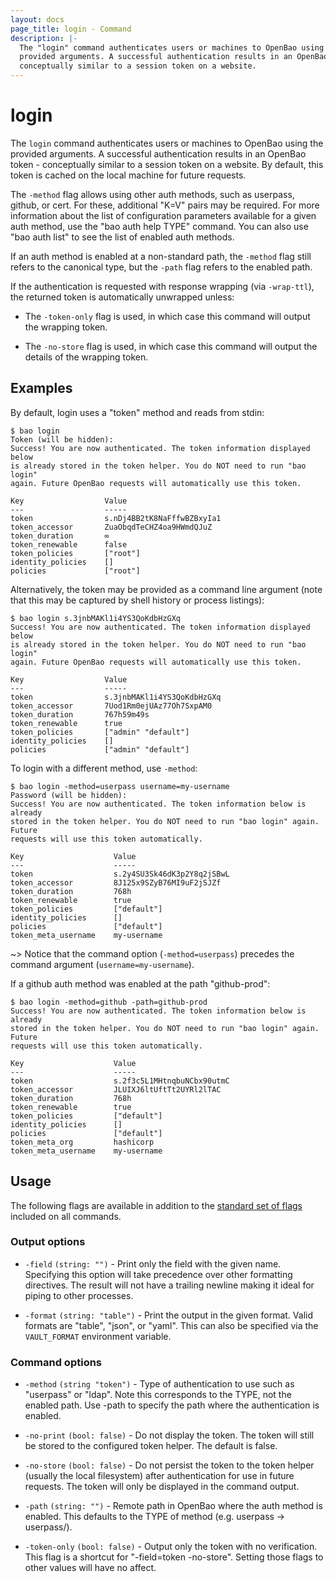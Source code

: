```yaml
---
layout: docs
page_title: login - Command
description: |-
  The "login" command authenticates users or machines to OpenBao using the
  provided arguments. A successful authentication results in an OpenBao token -
  conceptually similar to a session token on a website.
---
```


# login

The `login` command authenticates users or machines to OpenBao using the provided
arguments. A successful authentication results in an OpenBao token - conceptually
similar to a session token on a website. By default, this token is cached on the
local machine for future requests.

The `-method` flag allows using other auth methods, such as userpass,
github, or cert. For these, additional "K=V" pairs may be required. For more
information about the list of configuration parameters available for a given
auth method, use the "bao auth help TYPE" command. You can also use "bao
auth list" to see the list of enabled auth methods.

If an auth method is enabled at a non-standard path, the `-method`
flag still refers to the canonical type, but the `-path` flag refers to the
enabled path.

If the authentication is requested with response wrapping (via `-wrap-ttl`),
the returned token is automatically unwrapped unless:

- The `-token-only` flag is used, in which case this command will output
  the wrapping token.

- The `-no-store` flag is used, in which case this command will output the
  details of the wrapping token.

## Examples

By default, login uses a "token" method and reads from stdin:

```shell-session
$ bao login
Token (will be hidden):
Success! You are now authenticated. The token information displayed below
is already stored in the token helper. You do NOT need to run "bao login"
again. Future OpenBao requests will automatically use this token.

Key                  Value
---                  -----
token                s.nDj4BB2tK8NaFffwBZBxyIa1
token_accessor       ZuaObqdTeCHZ4oa9HWmdQJuZ
token_duration       ∞
token_renewable      false
token_policies       ["root"]
identity_policies    []
policies             ["root"]
```

Alternatively, the token may be provided as a command line argument (note that
this may be captured by shell history or process listings):

```shell-session
$ bao login s.3jnbMAKl1i4YS3QoKdbHzGXq
Success! You are now authenticated. The token information displayed below
is already stored in the token helper. You do NOT need to run "bao login"
again. Future OpenBao requests will automatically use this token.

Key                  Value
---                  -----
token                s.3jnbMAKl1i4YS3QoKdbHzGXq
token_accessor       7Uod1Rm0ejUAz77Oh7SxpAM0
token_duration       767h59m49s
token_renewable      true
token_policies       ["admin" "default"]
identity_policies    []
policies             ["admin" "default"]
```

To login with a different method, use `-method`:

```shell-session
$ bao login -method=userpass username=my-username
Password (will be hidden):
Success! You are now authenticated. The token information below is already
stored in the token helper. You do NOT need to run "bao login" again. Future
requests will use this token automatically.

Key                    Value
---                    -----
token                  s.2y4SU3Sk46dK3p2Y8q2jSBwL
token_accessor         8J125x9SZyB76MI9uF2jSJZf
token_duration         768h
token_renewable        true
token_policies         ["default"]
identity_policies      []
policies               ["default"]
token_meta_username    my-username
```

~> Notice that the command option (`-method=userpass`) precedes the command
argument (`username=my-username`).

If a github auth method was enabled at the path "github-prod":

```shell-session
$ bao login -method=github -path=github-prod
Success! You are now authenticated. The token information below is already
stored in the token helper. You do NOT need to run "bao login" again. Future
requests will use this token automatically.

Key                    Value
---                    -----
token                  s.2f3c5L1MHtnqbuNCbx90utmC
token_accessor         JLUIXJ6ltUftTt2UYRl2lTAC
token_duration         768h
token_renewable        true
token_policies         ["default"]
identity_policies      []
policies               ["default"]
token_meta_org         hashicorp
token_meta_username    my-username
```

## Usage

The following flags are available in addition to the [standard set of
flags](/docs/commands) included on all commands.

### Output options

- `-field` `(string: "")` - Print only the field with the given name. Specifying
  this option will take precedence over other formatting directives. The result
  will not have a trailing newline making it ideal for piping to other processes.

- `-format` `(string: "table")` - Print the output in the given format. Valid
  formats are "table", "json", or "yaml". This can also be specified via the
  `VAULT_FORMAT` environment variable.

### Command options

- `-method` `(string "token")` - Type of authentication to use such as
  "userpass" or "ldap". Note this corresponds to the TYPE, not the enabled path.
  Use -path to specify the path where the authentication is enabled.

- `-no-print` `(bool: false)` - Do not display the token. The token will
  still be stored to the configured token helper. The default is false.

- `-no-store` `(bool: false)` - Do not persist the token to the token helper
  (usually the local filesystem) after authentication for use in future
  requests. The token will only be displayed in the command output.

- `-path` `(string: "")` - Remote path in OpenBao where the auth method
  is enabled. This defaults to the TYPE of method (e.g. userpass -> userpass/).

- `-token-only` `(bool: false)` - Output only the token with no verification.
  This flag is a shortcut for "-field=token -no-store". Setting those
  flags to other values will have no affect.
